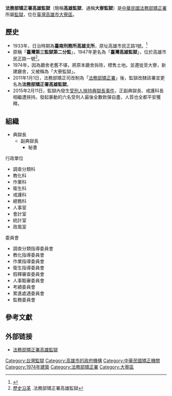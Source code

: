 {{中華民國政府部門基礎資訊
|部門名稱       = 法務部矯正署高雄監獄
|外文名稱       = Kaohsiung Prison, AoC, MOJ
|外文語言       = 英語
|部門標誌       = ROC Agency of Corrections Emblem.svg
|部門標誌名稱   = 法務部矯正署署徽
|代表圖像       = 
|代表圖像名稱   = 
|首長職銜       = 典獄長
|首長姓名       = 王文笔
|副首長職銜     = 副典獄長
|副首長姓名     = 翁永芳
|秘書長職銜     = 秘書
|秘書長姓名     = 許炳輝
|任命者姓名     = [[中華民國法務部|法務部部長]]
|官員任期       = 無任期保障
|機關類型       = 
|所屬部門       = [[法務部矯正署|法務部矯正署]]
|員額           = 2,280人
|年度預算額     = 約[[新台幣|新台幣]]4.22億元（2013年）
|授權法源       = 
|成立日期       = 1933年
|前身機關       = 臺灣高雄監獄
|解散日期       = 
|後繼機關       = 
|內部單位       = 6科、4室
|附屬機關       = 
|任務編組       = 
|地址           = [[高雄市|高雄市]][[大寮區|大寮區]]仁德新村1號
|電話           = +886 7 788-2548
|網站           = [http://www.ksp.moj.gov.tw www.ksp.moj.gov.tw]
|備註           = 
}}
'''法務部矯正署高雄監獄'''（簡稱'''高雄監獄'''、通稱'''大寮監獄'''）是[[中華民國法務部|中華民國法務部]][[法務部矯正署|矯正署]]所屬[[監獄|監獄]]，位在[[臺灣|臺灣]][[高雄市|高雄市]][[大寮區|大寮區]]。

==歷史==
*1933年，日治時期為'''臺南刑務所高雄支所'''，原址高雄市民正路1號。<ref>{{Cite web |url=https://www.ksp.moj.gov.tw/298446/298447/298448/420285/post |title=存档副本 |access-date=2020-06-23 |archive-date=2020-12-04 |archive-url=https://web.archive.org/web/20201204145024/https://www.ksp.moj.gov.tw/298446/298447/298448/420285/post |dead-url=no }}</ref>
*原稱「'''臺灣第三監獄第二分監'''」，1947年更名為「'''臺灣高雄監獄'''」，位於高雄市民正路一號<ref>[http://www.ksp.moj.gov.tw/ct.asp?xItem=37067&CtNode=6929&mp=056 歷史沿革] {{Wayback|url=http://www.ksp.moj.gov.tw/ct.asp?xItem=37067&CtNode=6929&mp=056 |date=20150211180512 }}.法務部矯正署高雄監獄</ref>。
*1974年，因為廳舍老舊不堪，將原本廳舍拆除，標售土地。並遷徙至大寮，新建廳舍，又被稱為「大寮監獄」。
*2011年1月1日，法務部矯正司改制為「[[法務部矯正署|法務部矯正署]]」後，監獄改隸該署並更名為'''法務部矯正署高雄監獄'''。
*2015年2月11日，監獄內發生[[2015年高雄監獄挾持事件|受刑人挾持典獄長事件]]，正副典獄長、戒護科長相繼遭挾持。發起暴動的六名受刑人最後全數飲彈自盡，人質也全都平安獲釋。

==組織==
*典獄長
**副典獄長
***秘書

;行政單位
*調查分類科
*教化科
*作業科
*衛生科
*戒護科
*總務科
*人事室
*會計室
*統計室
*政風室

;委員會
*調查分類指導委員會
*教化指導委員會
*作業指導委員會
*衛生指導委員會
*假釋審查委員會
*人事甄審委員會
*考績委員會
*累進處遇委員會
*監務委員會

== 參考文獻 ==
{{reflist}}

==外部链接==
*[https://web.archive.org/web/20191003095931/https://www.ksp.moj.gov.tw/ 法務部矯正署高雄監獄]

{{法務部矯正署}}

[[Category:台灣監獄|Category:台灣監獄]]
[[Category:高雄市的政府機構|Category:高雄市的政府機構]]
[[Category:中華民國矯正機關|Category:中華民國矯正機關]]
[[Category:1974年建築|Category:1974年建築]]
[[Category:法務部矯正署|Category:法務部矯正署]]
[[Category:大寮區|Category:大寮區]]